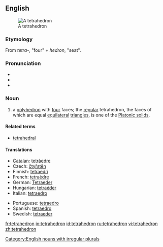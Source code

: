 {{wikipedia}}
==English==
[[Image:Tetrahedron.jpg|thumb|A tetrahedron]]

===Etymology===
From {{Gr.}} ''tetra-'', "four" + ''hedron'', "seat".

===Pronunciation===
* {{enPR|/tĕtrəhē'drən/}}
* {{IPA|/tɛtrəˈhiːdrən/}}
* {{SAMPA|/tE.tr@."hi.dr@n/}}

===Noun===
{{en-noun|pl2=tetrahedra}}

# {{geometry}} a [[polyhedron]] with [[four]] faces; the [[regular]] tetrahedron, the faces of which are equal [[equilateral]] [[triangle]]s, is one of the [[Platonic solid]]s.

====Related terms====
* [[tetrahedral]]

====Translations====
{{trans-top|polyhedron}}
* [[Catalan]]: [[tetràedre]] {{m}}
* Czech: [[čtyřstěn]] {{m}}
* Finnish: [[tetraedri]]
* French: [[tetraèdre]] {{m}}
* German: [[Tetraeder]] {{n}}
* Hungarian: [[tetraéder]]
* Italian: [[tetraedro]] {{m}}
{{trans-mid}}
* Portuguese: [[tetraedro]] {{m}}
* Spanish: [[tetraedro]] {{m}}
* Swedish: [[tetraeder]] {{c}}
{{trans-bottom}}

[[Category:English nouns with irregular plurals]]

[[fr:tetrahedron]]
[[io:tetrahedron]]
[[id:tetrahedron]]
[[ru:tetrahedron]]
[[vi:tetrahedron]]
[[zh:tetrahedron]]
